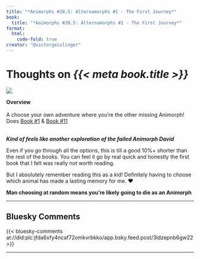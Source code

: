 ```yaml
---
title: "*Animorphs #28.5: Alternamorphs #1 - The First Journey*"
book:
  title: "*Animorphs #28.5: Alternamorphs #1 - The First Journey*"
format:
  html:
    code-fold: true
creator: "@victorgeislinger"
---
```


# Thoughts on *{{< meta book.title >}}*

::: {layout="[30,70]"}
![](https://books.google.com/books/content?id=dGJHDwAAQBAJ&printsec=frontcover&img=2)

**Overview** <br/>
<br/>
A choose your own adventure where you're the other missing Animorph!
Does [Book #1](https://www.victorsothervector.com/books/book-animorphs%E2%80%93_x2301_the_invasion.html) & [Book #11](https://www.victorsothervector.com/books/book-animorphs_x2311%E2%80%93_the_forgotten.html)
<br/>
<br/>


:::


***Kind of feels like another exploration of the failed Animorph David***

Even if you go through all the options, this is till a good 10%+ shorter than
the rest of the books. You can feel it go by real quick and honestly the first
book that I felt was really not worth reading.

But I absolutely remember reading this as a kid! Definitely having to choose
which animal has made a lasting memory for me. ♥️

**Man choosing at random means you're likely going to die as an Animorph**

--- 

:::{.callout-note icon=false}

## Bluesky Comments

{{< bluesky-comments at://did:plc:jfda6xfy4ncaf72omkvrbkko/app.bsky.feed.post/3ldzepnb6gw22 >}}


:::
---